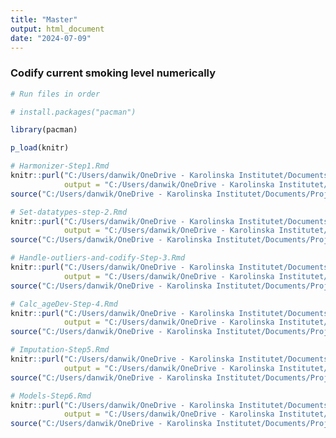 ```yaml
---
title: "Master"
output: html_document
date: "2024-07-09"
---
```


### Codify current smoking level numerically
```r
# Run files in order

# install.packages("pacman")

library(pacman)

p_load(knitr)

# Harmonizer-Step1.Rmd
knitr::purl("C:/Users/danwik/OneDrive - Karolinska Institutet/Documents/Project 2 - Vscode/Program/Harmonizer-Step1.Rmd", 
            output = "C:/Users/danwik/OneDrive - Karolinska Institutet/Documents/Project 2 - Vscode/Program/Harmonizer-Step1.R")
source("C:/Users/danwik/OneDrive - Karolinska Institutet/Documents/Project 2 - Vscode/Program/Harmonizer-Step1.R")

# Set-datatypes-step-2.Rmd
knitr::purl("C:/Users/danwik/OneDrive - Karolinska Institutet/Documents/Project 2 - Vscode/Program/Set-datatypes-step-2.Rmd", 
            output = "C:/Users/danwik/OneDrive - Karolinska Institutet/Documents/Project 2 - Vscode/Program/Set-datatypes-step-2.R")
source("C:/Users/danwik/OneDrive - Karolinska Institutet/Documents/Project 2 - Vscode/Program/Set-datatypes-step-2.R")

# Handle-outliers-and-codify-Step-3.Rmd
knitr::purl("C:/Users/danwik/OneDrive - Karolinska Institutet/Documents/Project 2 - Vscode/Program/Handle-outliers-and-codify-Step-3.Rmd", 
            output = "C:/Users/danwik/OneDrive - Karolinska Institutet/Documents/Project 2 - Vscode/Program/Handle-outliers-and-codify-Step-3.R")
source("C:/Users/danwik/OneDrive - Karolinska Institutet/Documents/Project 2 - Vscode/Program/Handle-outliers-and-codify-Step-3.R")

# Calc_ageDev-Step-4.Rmd
knitr::purl("C:/Users/danwik/OneDrive - Karolinska Institutet/Documents/Project 2 - Vscode/Program/Calc_ageDev-Step-4.Rmd", 
            output = "C:/Users/danwik/OneDrive - Karolinska Institutet/Documents/Project 2 - Vscode/Program/Calc_ageDev-Step-4.R")
source("C:/Users/danwik/OneDrive - Karolinska Institutet/Documents/Project 2 - Vscode/Program/Calc_ageDev-Step-4.R")

# Imputation-Step5.Rmd
knitr::purl("C:/Users/danwik/OneDrive - Karolinska Institutet/Documents/Project 2 - Vscode/Program/Imputation-Step5.Rmd", 
            output = "C:/Users/danwik/OneDrive - Karolinska Institutet/Documents/Project 2 - Vscode/Program/Imputation-Step5.R")
source("C:/Users/danwik/OneDrive - Karolinska Institutet/Documents/Project 2 - Vscode/Program/Imputation-Step5.R")

# Models-Step6.Rmd
knitr::purl("C:/Users/danwik/OneDrive - Karolinska Institutet/Documents/Project 2 - Vscode/Program/Models-Step6.Rmd", 
            output = "C:/Users/danwik/OneDrive - Karolinska Institutet/Documents/Project 2 - Vscode/Program/Models-Step6.R")
source("C:/Users/danwik/OneDrive - Karolinska Institutet/Documents/Project 2 - Vscode/Program/Models-Step6.R")
```
